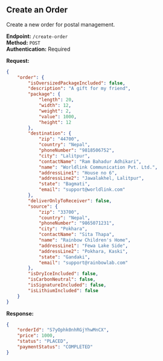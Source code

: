 ## Create an Order

Create a new order for postal management.

**Endpoint:** `/create-order`\
**Method:** `POST`\
**Authentication:** Required

**Request:**

```json copy
{
	"order": {
		"isOversizedPackageIncluded": false,
		"description": "A gift for my friend",
		"package": {
			"length": 20,
			"width": 12,
			"weight": 2,
			"value": 1000,
			"height": 12
		},
		"destination": {
			"zip": "44700",
			"country": "Nepal",
			"phoneNumber": "9818506752",
			"city": "Lalitpur",
			"contactName": "Ram Bahadur Adhikari",
			"name": "Worldlink Communication Pvt. Ltd.",
			"addressLine1": "House no 6",
			"addressLine2": "Jawalakhel, Lalitpur",
			"state": "Bagmati",
			"email": "support@worldlink.com"
		},
		"deliverOnlyToReceiver": false,
		"source": {
			"zip": "33700",
			"country": "Nepal",
			"phoneNumber": "9865071231",
			"city": "Pokhara",
			"contactName": "Sita Thapa",
			"name": "Rainbow Children's Home",
			"addressLine1": "Fewa Lake Side",
			"addressLine2": "Pokhara, Kaski",
			"state": "Gandaki",
			"email": "support@rainbowlab.com"
		},
		"isDryIceIncluded": false,
		"isCarbonNeutral": false,
		"isSignatureIncluded": false,
		"isLithiumIncluded": false
	}
}
```

**Response:**

```json
{
	"orderId": "S7yOphk0nhRGjYhwMnCX",
	"price": 1000,
	"status": "PLACED",
	"paymentStatus": "COMPLETED"
}
```
